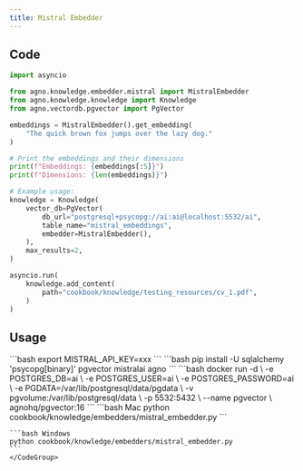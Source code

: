 ```yaml
---
title: Mistral Embedder
---
```


## Code

```python
import asyncio

from agno.knowledge.embedder.mistral import MistralEmbedder
from agno.knowledge.knowledge import Knowledge
from agno.vectordb.pgvector import PgVector

embeddings = MistralEmbedder().get_embedding(
    "The quick brown fox jumps over the lazy dog."
)

# Print the embeddings and their dimensions
print(f"Embeddings: {embeddings[:5]}")
print(f"Dimensions: {len(embeddings)}")

# Example usage:
knowledge = Knowledge(
    vector_db=PgVector(
        db_url="postgresql+psycopg://ai:ai@localhost:5532/ai",
        table_name="mistral_embeddings",
        embedder=MistralEmbedder(),
    ),
    max_results=2,
)

asyncio.run(
    knowledge.add_content(
        path="cookbook/knowledge/testing_resources/cv_1.pdf",
    )
)

```

## Usage

<Steps>
  <Snippet file="create-venv-step.mdx" />

  <Step title="Set your API key">
    ```bash
    export MISTRAL_API_KEY=xxx
    ```
  </Step>

  <Step title="Install libraries">
    ```bash
    pip install -U sqlalchemy 'psycopg[binary]' pgvector mistralai agno
    ```
  </Step>

  <Step title="Run PgVector">
    ```bash
    docker run -d \
      -e POSTGRES_DB=ai \
      -e POSTGRES_USER=ai \
      -e POSTGRES_PASSWORD=ai \
      -e PGDATA=/var/lib/postgresql/data/pgdata \
      -v pgvolume:/var/lib/postgresql/data \
      -p 5532:5432 \
      --name pgvector \
      agnohq/pgvector:16
    ```
  </Step>

  <Step title="Run Agent">
    <CodeGroup>
    ```bash Mac
    python cookbook/knowledge/embedders/mistral_embedder.py
    ```

    ```bash Windows
    python cookbook/knowledge/embedders/mistral_embedder.py 
    ```
    </CodeGroup>
  </Step>
</Steps>